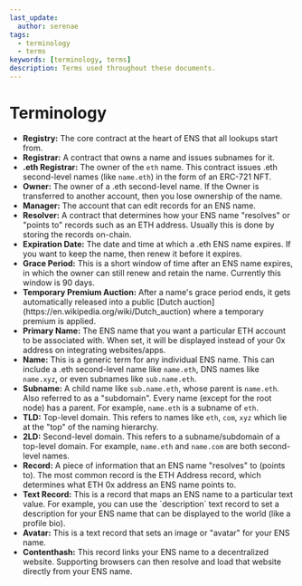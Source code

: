 ```yaml
---
last_update:
  author: serenae
tags:
  - terminology
  - terms
keywords: [terminology, terms]
description: Terms used throughout these documents.
---
```


# Terminology

 - <Link to="/docs/core/design/how-ens-works#the-ens-registry"><b>Registry:</b></Link> The core contract at the heart of ENS that all lookups start from.
 - **Registrar:** A contract that owns a name and issues subnames for it.
 - **.eth Registrar:** The owner of the `eth` name. This contract issues .eth second-level names (like `name.eth`) in the form of an ERC-721 NFT.
 - **Owner:** The owner of a .eth second-level name. If the Owner is transferred to another account, then you lose ownership of the name.
 - **Manager:** The account that can edit records for an ENS name.
 - <Link to="/docs/core/records/resolver"><b>Resolver:</b></Link> A contract that determines how your ENS name "resolves" or "points to" records such as an ETH address. Usually this is done by storing the records on-chain.
 - <Link to="/docs/core/registration/name-lifecycle#expired"><b>Expiration Date:</b></Link> The date and time at which a .eth ENS name expires. If you want to keep the name, then renew it before it expires.
 - <Link to="/docs/core/registration/name-lifecycle#grace-period"><b>Grace Period:</b></Link> This is a short window of time after an ENS name expires, in which the owner can still renew and retain the name. Currently this window is 90 days.
 - <Link to="/docs/core/registration/name-lifecycle#temporary-premium-auction"><b>Temporary Premium Auction:</b></Link> After a name's grace period ends, it gets automatically released into a public [Dutch auction](https://en.wikipedia.org/wiki/Dutch_auction) where a temporary premium is applied.
 - <Link to="/docs/core/records/primary-name"><b>Primary Name:</b></Link> The ENS name that you want a particular ETH account to be associated with. When set, it will be displayed instead of your 0x address on integrating websites/apps.
 - **Name:** This is a generic term for any individual ENS name. This can include a .eth second-level name like `name.eth`, DNS names like `name.xyz`, or even subnames like `sub.name.eth`.
 - **Subname:** A child name like `sub.name.eth`, whose parent is `name.eth`. Also referred to as a "subdomain". Every name (except for the root node) has a parent. For example, `name.eth` is a subname of `eth`.
 - **TLD:** Top-level domain. This refers to names like `eth`, `com`, `xyz` which lie at the "top" of the naming hierarchy.
 - **2LD:** Second-level domain. This refers to a subname/subdomain of a top-level domain. For example, `name.eth` and `name.com` are both second-level names.
 - <Link to="/docs/core/records/"><b>Record:</b></Link> A piece of information that an ENS name "resolves" to (points to). The most common record is the ETH Address record, which determines what ETH 0x address an ENS name points to.
 - <Link to="/docs/core/records/custom-records"><b>Text Record:</b></Link> This is a record that maps an ENS name to a particular text value. For example, you can use the `description` text record to set a description for your ENS name that can be displayed to the world (like a profile bio).
 - <Link to="/docs/core/records/avatar"><b>Avatar:</b></Link> This is a text record that sets an image or "avatar" for your ENS name.
 - <Link to="/docs/core/records/content-hash"><b>Contenthash:</b></Link> This record links your ENS name to a decentralized website. Supporting browsers can then resolve and load that website directly from your ENS name.
